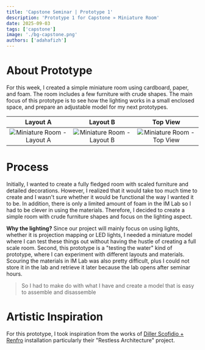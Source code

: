 ```yaml
---
title: 'Capstone Seminar | Prototype 1'
description: 'Prototype 1 for Capstone » Miniature Room'
date: 2025-09-03
tags: ['capstone']
image: './bg-capstone.png'
authors: ['adahafizh']
---
```


# About Prototype

For this week, I created a simple miniature room using cardboard, paper, and foam. The room includes a few furniture with crude shapes. The main focus of this prototype is to see how the lighting works in a small enclosed space, and prepare an adjustable model for my next prototypes. 

| Layout A | Layout B | Top View |
|:--------:|:--------:|:--------:|
| ![Miniature Room - Layout A](./img/miniature-room-a.jpeg) | ![Miniature Room - Layout B](./img/miniature-room-b.jpeg) | ![Miniature Room - Top View](./img/miniature-room-topside.jpeg) |

# Process

Initially, I wanted to create a fully fledged room with scaled furniture and detailed decorations. However, I realized that it would take too much time to create and I wasn't sure whether it would be functional the way I wanted it to be. In addition, there is only a limited amount of foam in the IM Lab so I had to be clever in using the materials. Therefore, I decided to create a simple room with crude furniture shapes and focus on the lighting aspect.

**Why the lighting?** Since our project will mainly focus on using lights, whether it is projection mapping or LED lights, I needed a miniature model where I can test these things out without having the hustle of creating a full scale room. Second, this prototype is a "testing the water" kind of prototype, where I can experiment with different layouts and materials. Scouring the materials in IM Lab was also pretty difficult, plus I could not store it in the lab and retrieve it later because the lab opens after seminar hours.

> So I had to make do with what I have and create a model that is easy to assemble and disassemble

# Artistic Inspiration

For this prototype, I took inspiration from the works of [Diller Scofidio + Renfro](https://dsrny.com/project/restless-architecture?index=false&section=projects&tags=installation) installation particularly their "Restless Architecture" project. 